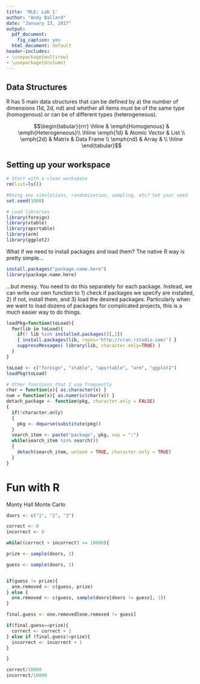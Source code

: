 ```yaml
---
title: 'MLE: Lab 1'
author: "Andy Ballard"
date: "January 13, 2017"
output:
  pdf_document:
    fig_caption: yes
  html_document: default
header-includes:
- \usepackage{multirow}
- \usepackage{dcolumn}
---
```


## Data Structures

R has 5 main data structures that can be defined by a) the number of dimensions (1d, 2d, nd) and whether all items must be of the same type (homogenous) or can be of different types (heterogeneous).

$$\begin{tabular}{rrr}
  \hline
 & \emph{Homogenous} & \emph{Heterogeneous}\\ 
 \hline
 \emph{1d} & Atomic Vector & List \\
 \emph{2d} & Matrix & Data Frame \\
 \emph{nd} & Array & \\
  \hline
\end{tabular}$$


## Setting up your workspace

```r
# Start with a clean workspace
rm(list=ls())

#Doing any simulations, randomization, sampling, etc? Set your seed
set.seed(1988) 

# Load libraries
library(foreign)
library(xtable)
library(apsrtable)
library(arm)
library(ggplot2)

```

What if we need to install packages and load them? The native R way is pretty simple...

```r
install.packages("package.name.here")
library(package.name.here)
```

...but messy. You need to do this separately for each package. Instead, we can write our own function to 1) check if packages we specify are installed, 2) if not, install them, and 3) load the desired packages. Particularly when we want to load dozens of packages for complicated projects, this is a much easier way to do things.

```r
loadPkg=function(toLoad){
  for(lib in toLoad){
    if(! lib %in% installed.packages()[,1])
    { install.packages(lib, repos='http://cran.rstudio.com/') }
    suppressMessages( library(lib, character.only=TRUE) )
  }
}

toLoad <- c("foreign", "xtable", "apsrtable", "arm", "ggplot2")
loadPkg(toLoad)
```




```r

# Other functions that I use frequently
char = function(x){ as.character(x) }
num = function(x){ as.numeric(char(x)) }
detach_package <- function(pkg, character.only = FALSE)
{
  if(!character.only)
  {
    pkg <- deparse(substitute(pkg))
  }
  search_item <- paste("package", pkg, sep = ":")
  while(search_item %in% search())
  {
    detach(search_item, unload = TRUE, character.only = TRUE)
  }
}

```



# Fun with R

Monty Hall Monte Carlo

```r
doors <- c("1", "2", "3")

correct <- 0
incorrect <- 0

while((correct + incorrect) <= 10000){

prize <- sample(doors, 1)

guess <- sample(doors, 1)


if(guess != prize){
  one.removed <- c(guess, prize)
} else {
  one.removed <- c(guess, sample(doors[doors != guess], 1))
}

final.guess <- one.removed[one.removed != guess]

if(final.guess==prize){
  correct <- correct + 1
} else if (final.guess!=prize){
  incorrect <- incorrect + 1
}

}

correct/10000
incorrect/10000

```

